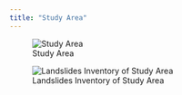 ```yaml
---
title: "Study Area"
---
```


![ Study Area](images/mapp.png)

![ Landslides Inventory of Study Area](images/mapp_landslide.png)
